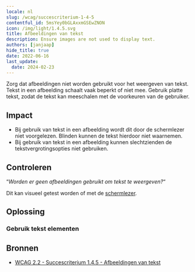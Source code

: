 ```yaml
---
locale: nl
slug: /wcag/succescriterium-1-4-5
contentful_id: 5msYey0bGLAxxmGSEwZNON
icon: /img/light/1.4.5.svg
title: Afbeeldingen van tekst
description: Ensure images are not used to display text.
authors: [janjaap]
hide_title: true
date: 2022-06-16
last_update:
  date: 2024-02-23
---
```


<Hero
  title="Afbeeldingen van tekst"
  image="/img/light/1.4.5.svg"
  alt="WCAG 1.4.5 - Logo"
  prefix="Succescriterium 1.4.5"
  suffix="Niveau AA"
/>

Zorg dat afbeeldingen niet worden gebruikt voor het weergeven van tekst. Tekst in een afbeelding schaalt vaak beperkt of niet mee. Gebruik platte tekst, zodat de tekst kan meeschalen met de voorkeuren van de gebruiker.

## Impact

- Bij gebruik van tekst in een afbeelding wordt dit door de schermlezer niet voorgelezen. Blinden kunnen de tekst hierdoor niet waarnemen.
- Bij gebruik van tekst in een afbeelding kunnen slechtzienden de tekstvergrotingsopties niet gebruiken.

## Controleren

“*Worden er geen afbeeldingen gebruikt om tekst te weergeven?*“

Dit kan visueel getest worden of met de [schermlezer](/nl/stats/schermlezer).

## Oplossing

### Gebruik tekst elementen

<CodeSample id="text-element" locale="nl"/>

## Bronnen

- [WCAG 2.2 - Succescriterium 1.4.5 - Afbeeldingen van tekst](https://www.w3.org/Translations/WCAG22-nl/#afbeeldingen-van-tekst)
